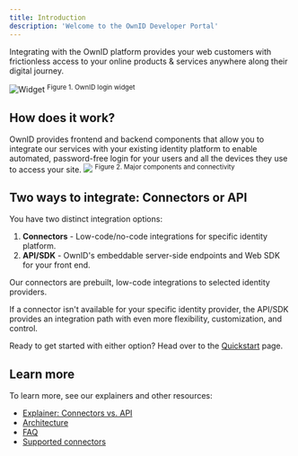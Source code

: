 ```yaml
---
title: Introduction
description: 'Welcome to the OwnID Developer Portal'
---
```

Integrating with the OwnID platform provides your web customers with frictionless access to your online products & services anywhere along their digital journey. 

<img
  src="/images/oi_widget.png"
  alt="Widget"
/>
<sup>Figure 1. OwnID login widget</sup>

## How does it work?

OwnID provides frontend and backend components that allow you to integrate our services with your existing  <Tooltip tip="Synonymous with Id management systems, IdM, and identity and access management (IAM)."> identity platform</Tooltip> to enable automated, password-free login for your users and all the devices they use to access your site.
<img
  src="/images/oi_simplearch.png"
/>
<sup>Figure 2. Major components and connectivity</sup>
## Two ways to integrate: Connectors or API

You have two distinct integration options:
1.  **Connectors** - Low-code/no-code integrations for specific <Tooltip tip="Synonymous with Id management systems, IdM, and identity and access management (IAM).">identity platform</Tooltip>. 
2.  **API/SDK** - OwnID's embeddable server-side endpoints and Web SDK for your front end.  

Our connectors are prebuilt, low-code integrations to selected identity providers. 

If a connector isn't available for your specific identity provider, the API/SDK provides an integration path with even more flexibility, customization, and control.

Ready to get started with either option? Head over to the [Quickstart](/quickstart) page.

## Learn more

To learn more, see our explainers and other resources:
- [Explainer: Connectors vs. API](apivconnector)
- [Architecture](api-architecture)
- [FAQ](faq)
- [Supported connectors](https://docs.ownid.com/introduction#connectors)


 


